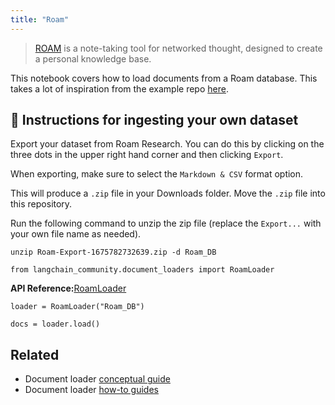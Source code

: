 ```yaml
---
title: "Roam"
---
```


> [ROAM](https://roamresearch.com/) is a note-taking tool for networked thought, designed to create a personal knowledge base.

This notebook covers how to load documents from a Roam database. This takes a lot of inspiration from the example repo [here](https://github.com/JimmyLv/roam-qa).

## 🧑 Instructions for ingesting your own dataset

Export your dataset from Roam Research. You can do this by clicking on the three dots in the upper right hand corner and then clicking `Export`.

When exporting, make sure to select the `Markdown & CSV` format option.

This will produce a `.zip` file in your Downloads folder. Move the `.zip` file into this repository.

Run the following command to unzip the zip file (replace the `Export...` with your own file name as needed).

```
unzip Roam-Export-1675782732639.zip -d Roam_DB
```

```
from langchain_community.document_loaders import RoamLoader
```

**API Reference:**[RoamLoader](https://python.langchain.com/api_reference/community/document_loaders/langchain_community.document_loaders.roam.RoamLoader.html)

```
loader = RoamLoader("Roam_DB")
```

```
docs = loader.load()
```

## Related

* Document loader [conceptual guide](/src/oss/concepts/document_loaders)
* Document loader [how-to guides](/src/oss/how_to/#document-loaders)
